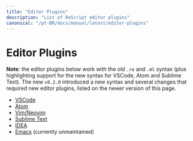 ```yaml
---
title: "Editor Plugins"
description: "List of ReScript editor plugins"
canonical: "/pt-BR/docs/manual/latest/editor-plugins"
---
```


# Editor Plugins

**Note**: the editor plugins below work with the old `.re` and `.ml` syntax (plus highlighting support for the new syntax for VSCode, Atom and Sublime Text). The new `v8.2.0` introduced a new syntax and several changes that required new editor plugins, listed on the newer version of this page.

- [VSCode](https://marketplace.visualstudio.com/items?itemName=jaredly.reason-vscode)
- [Atom](https://github.com/reasonml-editor/atom-ide-reason)
- [Vim/Neovim](https://github.com/reasonml-editor/vim-reason-plus)
- [Sublime Text](https://github.com/reasonml-editor/sublime-reason)
- [IDEA](https://github.com/reasonml-editor/reasonml-idea-plugin)
- [Emacs](https://github.com/reasonml-editor/reason-mode) (currently unmaintained)
